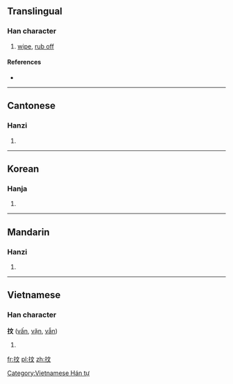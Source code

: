 ==Translingual==

===Han character===
{{Han char|rn=64|rad=手|as=04|sn=7|four=5004<sub>1</sub>|canj=手卜大 (QYK)}}

# [[wipe]], [[rub off]]

====References====
* {{Han ref|kx=0420.150|dkj=11868|dj=0767.160|hdz=31843.030|uh=6286|ud=25222|bh=A7EE|bd=42990}}

----

==Cantonese==

===Hanzi===
{{yue-hanzi|jyut=man5|y=man5}}

# {{defn|lang=yue|sort=手04}}

----

==Korean==

===Hanja===
{{ko-hanja|hangeul=문|eumhun=|rv=mun|mr=mun|y=mun}}

# {{defn|lang=ko|sort=手04}}

----

==Mandarin==

===Hanzi===
{{cmn-hanzi|pin=[[wèn]] ([[wen4]])|wg=wen<sup>4</sup>}}

# {{defn|lang=cmn|sort=手04}}

----

==Vietnamese==

===Han character===
'''抆''' ([[vấn]], [[vặn]], [[vẫn]])

# {{defn|Vietnamese}}

[[Category:Vietnamese Hán tự]]

[[fr:抆]]
[[pl:抆]]
[[zh:抆]]